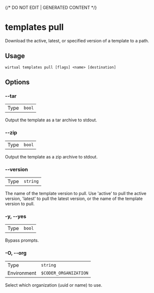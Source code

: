 {/* DO NOT EDIT | GENERATED CONTENT */}

# templates pull

Download the active, latest, or specified version of a template to a path.

## Usage

```console
wirtual templates pull [flags] <name> [destination]
```

## Options

### --tar

|      |                   |
| ---- | ----------------- |
| Type | <code>bool</code> |

Output the template as a tar archive to stdout.

### --zip

|      |                   |
| ---- | ----------------- |
| Type | <code>bool</code> |

Output the template as a zip archive to stdout.

### --version

|      |                     |
| ---- | ------------------- |
| Type | <code>string</code> |

The name of the template version to pull. Use 'active' to pull the active version, 'latest' to pull the latest version, or the name of the template version to pull.

### -y, --yes

|      |                   |
| ---- | ----------------- |
| Type | <code>bool</code> |

Bypass prompts.

### -O, --org

|             |                                  |
| ----------- | -------------------------------- |
| Type        | <code>string</code>              |
| Environment | <code>$CODER_ORGANIZATION</code> |

Select which organization (uuid or name) to use.
